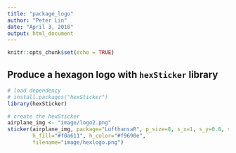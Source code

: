 ```yaml
---
title: "package_logo"
author: "Peter Lin"
date: "April 3, 2018"
output: html_document
---
```


```r
knitr::opts_chunk$set(echo = TRUE)
```

## Produce a hexagon logo with `hexSticker` library

```r
# load dependency
# install.packages("hexSticker")
library(hexSticker)
```

```r
# create the hexSticker
airplane_img <- "image/logo2.png"
sticker(airplane_img, package="LufthansaR", p_size=8, s_x=1, s_y=0.8, s_width=.55,
        h_fill="#f0a611", h_color="#f9690e",
        filename="image/hexlogo.png")
```

